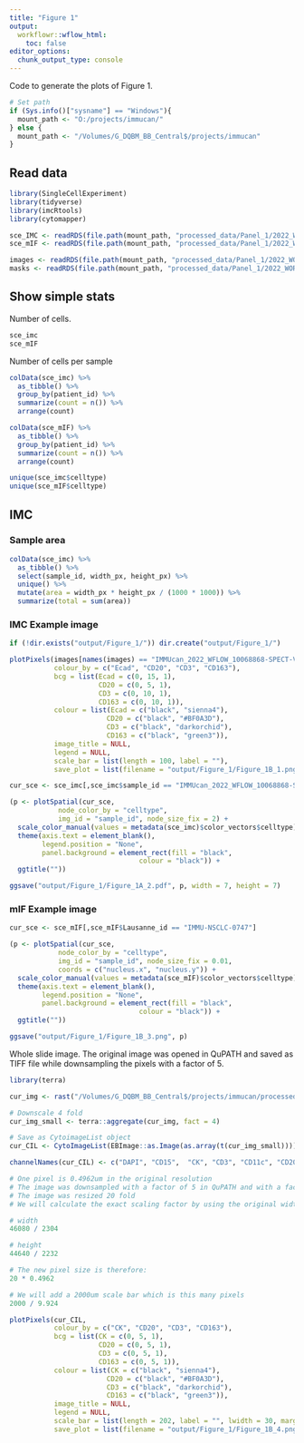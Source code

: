 ```yaml
---
title: "Figure 1"
output:
  workflowr::wflow_html:
    toc: false
editor_options:
  chunk_output_type: console
---
```


Code to generate the plots of Figure 1.

```r
# Set path
if (Sys.info()["sysname"] == "Windows"){
  mount_path <- "O:/projects/immucan/"
} else {
  mount_path <- "/Volumes/G_DQBM_BB_Central$/projects/immucan"
}
```

## Read data

```r
library(SingleCellExperiment)
library(tidyverse)
library(imcRtools)
library(cytomapper)

sce_IMC <- readRDS(file.path(mount_path, "processed_data/Panel_1/2022_WORKFLOW/IMC/Rout/sce.rds"))
sce_mIF <- readRDS(file.path(mount_path, "processed_data/Panel_1/2022_WORKFLOW/mIF/Rout/sce_ROIs.rds"))

images <- readRDS(file.path(mount_path, "processed_data/Panel_1/2022_WORKFLOW/IMC/Rout/images.rds"))
masks <- readRDS(file.path(mount_path, "processed_data/Panel_1/2022_WORKFLOW/mIF/Rout/masks.rds"))
```

## Show simple stats

Number of cells.

```r
sce_imc
sce_mIF
```

Number of cells per sample

```r
colData(sce_imc) %>%
  as_tibble() %>%
  group_by(patient_id) %>%
  summarize(count = n()) %>%
  arrange(count)

colData(sce_mIF) %>%
  as_tibble() %>%
  group_by(patient_id) %>%
  summarize(count = n()) %>%
  arrange(count)
```

```r
unique(sce_imc$celltype)
unique(sce_mIF$celltype)
```

## IMC

### Sample area

```r
colData(sce_imc) %>%
  as_tibble() %>%
  select(sample_id, width_px, height_px) %>%
  unique() %>%
  mutate(area = width_px * height_px / (1000 * 1000)) %>%
  summarize(total = sum(area))
```

### IMC Example image

```r
if (!dir.exists("output/Figure_1/")) dir.create("output/Figure_1/")

plotPixels(images[names(images) == "IMMUcan_2022_WFLOW_10068868-SPECT-VAR-TIS-01-IMC-01_008"], 
           colour_by = c("Ecad", "CD20", "CD3", "CD163"),
           bcg = list(Ecad = c(0, 15, 1),
                      CD20 = c(0, 5, 1),
                      CD3 = c(0, 10, 1),
                      CD163 = c(0, 10, 1)),
           colour = list(Ecad = c("black", "sienna4"),
                        CD20 = c("black", "#BF0A3D"),
                        CD3 = c("black", "darkorchid"),
                        CD163 = c("black", "green3")),
           image_title = NULL, 
           legend = NULL,
           scale_bar = list(length = 100, label = ""),
           save_plot = list(filename = "output/Figure_1/Figure_1B_1.png"))

cur_sce <- sce_imc[,sce_imc$sample_id == "IMMUcan_2022_WFLOW_10068868-SPECT-VAR-TIS-01-IMC-01_008"]

(p <- plotSpatial(cur_sce, 
            node_color_by = "celltype",
            img_id = "sample_id", node_size_fix = 2) +
  scale_color_manual(values = metadata(sce_imc)$color_vectors$celltype) +
  theme(axis.text = element_blank(),
        legend.position = "None",
        panel.background = element_rect(fill = "black",
                                colour = "black")) +
  ggtitle(""))

ggsave("output/Figure_1/Figure_1A_2.pdf", p, width = 7, height = 7)
```

### mIF Example image

```r
cur_sce <- sce_mIF[,sce_mIF$Lausanne_id == "IMMU-NSCLC-0747"]

(p <- plotSpatial(cur_sce, 
            node_color_by = "celltype",
            img_id = "sample_id", node_size_fix = 0.01,
            coords = c("nucleus.x", "nucleus.y")) +
  scale_color_manual(values = metadata(sce_mIF)$color_vectors$celltype) +
  theme(axis.text = element_blank(),
        legend.position = "None",
        panel.background = element_rect(fill = "black",
                                colour = "black")) +
  ggtitle(""))

ggsave("output/Figure_1/Figure_1B_3.png", p)
```

Whole slide image. The original image was opened in QuPATH and saved as TIFF file 
while downsampling the pixels with a factor of 5.

```r
library(terra)

cur_img <- rast("/Volumes/G_DQBM_BB_Central$/projects/immucan/processed_data/Panel_1/2022_WORKFLOW/mIF/data/IMMU-NSCLC-0747-FIXT-01-IF1-01_#_97a5c68acb84cb7679a52672b3a9ecd8.qptiff - resolution #1.tif")

# Downscale 4 fold
cur_img_small <- terra::aggregate(cur_img, fact = 4)

# Save as CytoimageList object
cur_CIL <- CytoImageList(EBImage::as.Image(as.array(t(cur_img_small))))

channelNames(cur_CIL) <- c("DAPI", "CD15",  "CK", "CD3", "CD11c", "CD20", "CD163", "af")

# One pixel is 0.4962um in the original resolution
# The image was downsampled with a factor of 5 in QuPATH and with a factor of 4 
# The image was resized 20 fold
# We will calculate the exact scaling factor by using the original width/height

# width 
46080 / 2304

# height
44640 / 2232

# The new pixel size is therefore: 
20 * 0.4962

# We will add a 2000um scale bar which is this many pixels
2000 / 9.924

plotPixels(cur_CIL, 
           colour_by = c("CK", "CD20", "CD3", "CD163"),
           bcg = list(CK = c(0, 5, 1),
                      CD20 = c(0, 5, 1),
                      CD3 = c(0, 5, 1),
                      CD163 = c(0, 5, 1)),
           colour = list(CK = c("black", "sienna4"),
                        CD20 = c("black", "#BF0A3D"),
                        CD3 = c("black", "darkorchid"),
                        CD163 = c("black", "green3")),
           image_title = NULL, 
           legend = NULL,
           scale_bar = list(length = 202, label = "", lwidth = 30, margin = c(100, 400)),
           save_plot = list(filename = "output/Figure_1/Figure_1B_4.png"))
```
